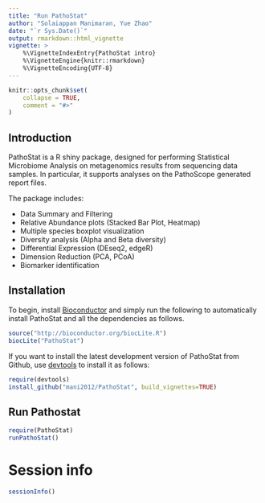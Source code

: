 ```yaml
---
title: "Run PathoStat"
author: "Solaiappan Manimaran, Yue Zhao"
date: "`r Sys.Date()`"
output: rmarkdown::html_vignette
vignette: >
    %\VignetteIndexEntry{PathoStat intro}
    %\VignetteEngine{knitr::rmarkdown}
    %\VignetteEncoding{UTF-8}
---
```


```r
knitr::opts_chunk$set(
    collapse = TRUE,
    comment = "#>"
)
```


## Introduction

PathoStat is a R shiny package, designed for performing 
Statistical Microbiome Analysis on metagenomics results 
from sequencing data samples. In particular, it supports 
analyses on the PathoScope generated report files.

The package includes:

* Data Summary and Filtering 
* Relative Abundance plots (Stacked Bar Plot, Heatmap)
* Multiple species boxplot visualization
* Diversity analysis (Alpha and Beta diversity)
* Differential Expression (DEseq2, edgeR)
* Dimension Reduction (PCA, PCoA)
* Biomarker identification

## Installation

To begin, install [Bioconductor](http://www.bioconductor.org/) and simply
run the following to automatically install PathoStat and all the dependencies 
as follows.

```r
source("http://bioconductor.org/biocLite.R")
biocLite("PathoStat")
```

If you want to install the latest development version of PathoStat from Github, 
use [devtools](https://github.com/hadley/devtools) to install it as follows:
```r
require(devtools)
install_github("mani2012/PathoStat", build_vignettes=TRUE)
```

## Run Pathostat

```r
require(PathoStat)
runPathoStat()
```


# Session info

```r
sessionInfo()
```

